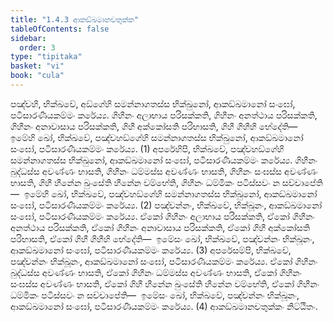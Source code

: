 ```yaml
---
title: "1.4.3 ආකඞ්ඛමානචතුක්ක"
tableOfContents: false
sidebar:
  order: 3
type: "tipitaka"
basket: "vi"
book: "cula"
---
```



<DynamicBreadcrumb />

<Division number="39" book="cula">

<Paragraph number="186" book="cula">
පඤ්චහි, භික්ඛවේ, අඞ්ගේහි සමන්නාගතස්ස භික්ඛුනෝ, ආකඞ්ඛමානෝ සංඝෝ, පටිසාරණීයකම්මං කරේය්‍ය. ගිහීනං අලාභාය පරිසක්කති, ගිහීනං අනත්ථාය පරිසක්කති, ගිහීනං අනාවාසාය පරිසක්කති, ගිහී අක්කෝසති පරිභාසති, ගිහී ගිහීහි භේදේති—  ඉමේහි ඛෝ, භික්ඛවේ, පඤ්චහඞ්ගේහි සමන්නාගතස්ස භික්ඛුනෝ, ආකඞ්ඛමානෝ සංඝෝ, පටිසාරණීයකම්මං කරේය්‍ය. (1)
</Paragraph>

<Paragraph number="187" book="cula">
අපරේහිපි, භික්ඛවේ, පඤ්චහඞ්ගේහි සමන්නාගතස්ස භික්ඛුනෝ, ආකඞ්ඛමානෝ සංඝෝ, පටිසාරණීයකම්මං කරේය්‍ය. ගිහීනං බුද්ධස්ස අවණ්ණං භාසති, ගිහීනං ධම්මස්ස අවණ්ණං භාසති, ගිහීනං සංඝස්ස අවණ්ණං භාසති, ගිහී හීනේන ඛුංසේති හීනේන වම්භේති, ගිහීනං ධම්මිකං පටිස්සවං න සච්චාපේති—  ඉමේහි ඛෝ, භික්ඛවේ, පඤ්චහඞ්ගේහි සමන්නාගතස්ස භික්ඛුනෝ, ආකඞ්ඛමානෝ සංඝෝ, පටිසාරණීයකම්මං කරේය්‍ය. (2)
</Paragraph>

<Paragraph number="188" book="cula">
පඤ්චන්නං, භික්ඛවේ, භික්ඛූනං, ආකඞ්ඛමානෝ සංඝෝ, පටිසාරණීයකම්මං කරේය්‍ය. ඒකෝ ගිහීනං අලාභාය පරිසක්කති, ඒකෝ ගිහීනං අනත්ථාය පරිසක්කති, ඒකෝ ගිහීනං අනාවාසාය පරිසක්කති, ඒකෝ ගිහී අක්කෝසති පරිභාසති, ඒකෝ ගිහී ගිහීහි භේදේති—  ඉමේසං ඛෝ, භික්ඛවේ, පඤ්චන්නං භික්ඛූනං, ආකඞ්ඛමානෝ සංඝෝ, පටිසාරණීයකම්මං කරේය්‍ය. (3)
</Paragraph>

<Paragraph number="189" book="cula">
අපරේසම්පි, භික්ඛවේ, පඤ්චන්නං භික්ඛූනං, ආකඞ්ඛමානෝ සංඝෝ, පටිසාරණීයකම්මං කරේය්‍ය. ඒකෝ ගිහීනං බුද්ධස්ස අවණ්ණං භාසති, ඒකෝ ගිහීනං ධම්මස්ස අවණ්ණං භාසති, ඒකෝ ගිහීනං සංඝස්ස අවණ්ණං භාසති, ඒකෝ ගිහී හීනේන ඛුංසේති හීනේන වම්භේති, ඒකෝ ගිහීනං ධම්මිකං පටිස්සවං න සච්චාපේති—  ඉමේසං ඛෝ, භික්ඛවේ, පඤ්චන්නං භික්ඛූනං, ආකඞ්ඛමානෝ සංඝෝ, පටිසාරණීයකම්මං කරේය්‍ය. (4)

</Paragraph>
</Division>

<Paragraph number="190" type="center" book="cula">
ආකඞ්ඛමානචතුක්කං නිට්ඨිතං.
</Paragraph>